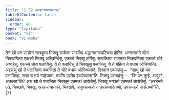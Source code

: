 ```yaml
---
title: "1.52 अरहन्तघातकवत्थु"
tableOfContents: false
sidebar:
  order: 48
type: "tipitaka"
basket: "vi"
book: "vi-maha"
---
```



<DynamicBreadcrumb />

<Division number="114" book="vi-maha">

<Paragraph number="488" book="vi-maha">
तेन खो पन समयेन सम्बहुला भिक्खू साकेता सावत्थिं अद्धानमग्गप्पटिपन्ना होन्ति. अन्तरामग्गे चोरा निक्खमित्वा एकच्चे भिक्खू अच्छिन्दिंसु, एकच्चे भिक्खू हनिंसु. सावत्थिया राजभटा निक्खमित्वा एकच्चे चोरे अग्गहेसुं, एकच्चे चोरा पलायिंसु. ये ते पलायिंसु ते भिक्खूसु पब्बजिंसु, ये ते गहिता ते वधाय ओनिय्यन्ति. अद्दसंसु खो ते पलायित्वा पब्बजिता ते चोरे वधाय ओनिय्यमाने, दिस्वान एवमाहंसु—  “साधु खो मयं पलायिम्हा, सचा च मयं गय्हेय्याम, मयम्पि एवमेव हञ्ञेय्यामा”ति. भिक्खू एवमाहंसु—  “किं पन तुम्हे, आवुसो, अकत्था”ति? अथ खो ते पब्बजिता भिक्खूनं एतमत्थं आरोचेसुं. भिक्खू भगवतो एतमत्थं आरोचेसुं. “अरहन्तो एते, भिक्खवे, भिक्खू. अरहन्तघातको, भिक्खवे, अनुपसम्पन्नो न उपसम्पादेतब्बो, उपसम्पन्नो नासेतब्बो”ति. (7)
</Paragraph>
</Division>